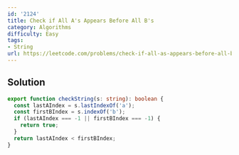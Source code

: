 ```yaml
---
id: '2124'
title: Check if All A's Appears Before All B's
category: Algorithms
difficulty: Easy
tags:
- String
url: https://leetcode.com/problems/check-if-all-as-appears-before-all-bs
---
```


## Solution

```typescript filename="solution.ts" copy
export function checkString(s: string): boolean {
  const lastAIndex = s.lastIndexOf('a');
  const firstBIndex = s.indexOf('b');
  if (lastAIndex === -1 || firstBIndex === -1) {
    return true;
  }
  return lastAIndex < firstBIndex;
}
```

